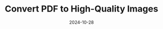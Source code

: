 ---
title: "Convert PDF to High-Quality Images"
summary: "Easily convert PDF files into high-resolution images for presentations, documentation, or sharing. This tool ensures accurate rendering and supports multiple image formats."
date: "2024-10-28"
last_modified: "2024-11-29"
thumb_image: "convert_pdf_to_images.png"
cover_image: "convert_pdf_to_images.png"
skills:
  - PDF Conversion
  - Image Processing
tags:
  - PDF
  - JavaScript
  - Utilities
featured: false
draft: false
layout: "PostLayout"
url: "convert_pdf_to_images"
---